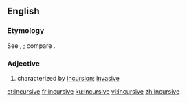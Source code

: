 ==English==

===Etymology===
See {{m|en|incursion}}, {{m|en|incur}}; compare {{cog|fr|incursif}}.

===Adjective===
{{en-adj}}

# characterized by [[incursion]]; [[invasive]]

[[et:incursive]]
[[fr:incursive]]
[[ku:incursive]]
[[vi:incursive]]
[[zh:incursive]]